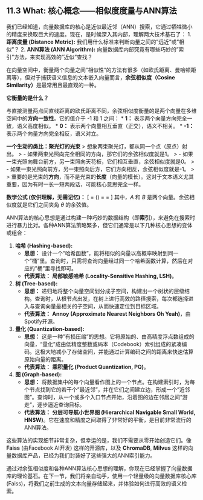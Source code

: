 ## 11.3 What: 核心概念——相似度度量与ANN算法

我们已经知道，向量数据库的核心是近似最近邻（ANN）搜索，它通过牺牲微小的精度来换取巨大的速度。现在，是时候深入其内部，理解两大技术基石了：
1.  **距离度量 (Distance Metric):** 我们用什么标准来判断向量之间的"远近"或"相似"？
2.  **ANN算法 (ANN Algorithm):** 向量数据库内部究竟有哪些巧妙的"索引"方法，来实现高效的"近似"查找？

::: {.callout-tip title="核心概念：余弦相似度 (Cosine Similarity)"}

在向量空间中，衡量两个向量之间"相似性"的方法有很多（如欧氏距离、曼哈顿距离等），但对于捕获语义信息的文本嵌入向量而言，**余弦相似度（Cosine Similarity）**是最常用且最直观的一种。

**它衡量的是什么？**

与直接测量两点间直线距离的欧氏距离不同，余弦相似度衡量的是两个向量在多维空间中的**方向一致性**。它的值介于 -1 和 1 之间：
*   **1：** 表示两个向量方向完全一致，语义高度相似。
*   **0：** 表示两个向量相互垂直（正交），语义不相关。
*   **-1：** 表示两个向量方向完全相反，语义对立。

**一个生动的类比：聚光灯的光束**
> 想象两束聚光灯，都从同一个点（原点）射出。
> -   如果两束光照向完全相同的方向，那它们的余弦相似度就是1。
> -   如果一束光照向舞台前方，另一束照向天花板，它们相互垂直，余弦相似度就是0。
> -   如果一束光照向前方，另一束照向后方，它们方向相反，余弦相似度就是-1。
>
> 重要的是光束的**方向**，而不是光束的**长度**（向量的模长）。这对于文本语义尤其重要，因为有时一长一短两段话，可能核心意思完全一样。

**数学公式 (仅供理解，无需记忆)：**
\[ \text{similarity} = \cos(\theta) = \frac{\mathbf{A} \cdot \mathbf{B}}{\|\mathbf{A}\| \|\mathbf{B}\|} = \frac{\sum_{i=1}^{n} A_i B_i}{\sqrt{\sum_{i=1}^{n} A_i^2} \sqrt{\sum_{i=1}^{n} B_i^2}} \]
其中，$A$ 和 $B$ 是两个向量。余弦相似度就是它们之间夹角 $\theta$ 的余弦值。

:::

::: {.callout-tip title="核心概念：近似最近邻 (ANN) 算法"}

ANN算法的核心思想是通过构建一种巧妙的数据结构（即**索引**），来避免在搜索时进行暴力比对。各种ANN算法策略繁多，但它们通常是以下几种核心思想的变体或组合：

1.  **哈希 (Hashing-based):**
    *   **思想：** 设计一个"哈希函数"，能将相似的向量以高概率映射到同一个"桶"里。查询时，只需将查询向量经过同一个哈希函数计算，然后在对应的"桶"里寻找即可。
    *   **代表算法：** **局部敏感哈希 (Locality-Sensitive Hashing, LSH)**。

2.  **树 (Tree-based):**
    *   **思想：** 递归地将整个向量空间划分成子空间，构建出一个树状的层级结构。查询时，从根节点出发，在树上进行高效的路径搜索，每次都选择进入与查询向量最相关的子空间，从而快速定位到目标区域。
    *   **代表算法：** **Annoy (Approximate Nearest Neighbors Oh Yeah)**，由Spotify开源。

3.  **量化 (Quantization-based):**
    *   **思想：** 这是一种"有损压缩"的思想。它将原始的、由高精度浮点数组成的向量，"量化"成由低精度整数或码本（Codebook）索引组成的紧凑编码。这极大地减小了存储空间，并能通过计算编码之间的距离来快速估算原始向量的距离。
    *   **代表算法：** **乘积量化 (Product Quantization, PQ)**。

4.  **图 (Graph-based):**
    *   **思想：** 将数据集中的每个向量看作图上的一个节点。在构建索引时，为每个节点找到它的若干个"最近邻"，并在它们之间建立边，形成一个"近邻图"。查询时，从一个或多个入口节点开始，沿着图的边在邻居之间"游走"，逐步逼近查询目标。
    *   **代表算法：** **分层可导航小世界图 (Hierarchical Navigable Small World, HNSW)**。它在速度和精度之间取得了非常好的平衡，是目前非常流行的ANN算法。

这些算法的实现细节非常复杂，但幸运的是，我们不需要从零开始创造它们。像 **Faiss** (由Facebook AI开发) 这样的开源库，以及 **ChromaDB**, **Milvus** 这样的向量数据库产品，已经为我们封装好了这些强大的ANN索引能力。

:::

通过对余弦相似度和各种ANN算法核心思想的理解，你现在已经掌握了向量数据库的理论基石。在下一节，我们将亲自动手，使用一个轻量级的向量数据库核心库(Faiss)，将我们之前生成的文本向量存储起来，并体验如何进行高效的语义检索。 